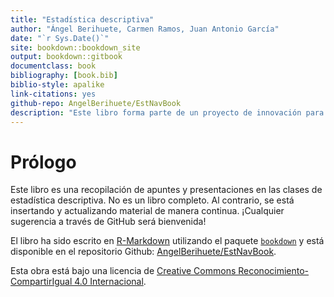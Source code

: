 ```yaml
--- 
title: "Estadística descriptiva"
author: "Ángel Berihuete, Carmen Ramos, Juan Antonio García"
date: "`r Sys.Date()`"
site: bookdown::bookdown_site
output: bookdown::gitbook
documentclass: book
bibliography: [book.bib]
biblio-style: apalike
link-citations: yes
github-repo: AngelBerihuete/EstNavBook
description: "Este libro forma parte de un proyecto de innovación para la creación de material dinámico y colaborativo en las asignaturas de Estadística Descriptiva"
---
```


# Prólogo {-}

Este libro es una recopilación de apuntes y presentaciones en las clases de estadística descriptiva. No es un libro completo. Al contrario, se está insertando y actualizando material de manera continua. ¡Cualquier sugerencia a través de GitHub será bienvenida!

El libro ha sido escrito en [R-Markdown](http://rmarkdown.rstudio.com) utilizando el paquete [`bookdown`](https://bookdown.org/yihui/bookdown/) y está disponible en el repositorio Github: [AngelBerihuete/EstNavBook](https://github.com/AngelBerihuete/EstNavBook).

Esta obra está bajo una licencia de [Creative Commons Reconocimiento-CompartirIgual 4.0 Internacional](https://creativecommons.org/licenses/by-sa/4.0/deed.es).